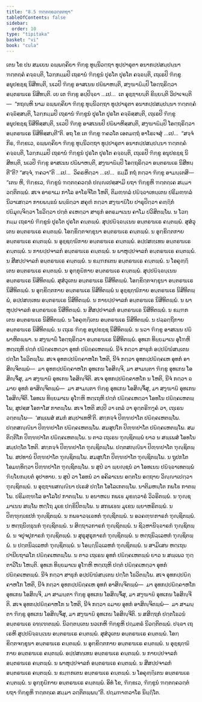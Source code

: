 ```yaml
---
title: "8.5 ຠຕ຺ຕຄ຺ຄວຕ຺ຕກຖາ"
tableOfContents: false
sidebar:
  order: 10
type: "tipitaka"
basket: "vi"
book: "cula"
---
```



<DynamicBreadcrumb />

<Division number="363" book="cula">

<Paragraph number="1672" book="cula">
ເຕນ ໂຂ ປນ ສມເຍນ ຉພ຺ພຄ຺ຄິຍາ ຠິກ຺ຂູ ທຸນ຺ນິວຕ຺ຖາ ທຸປ຺ປາຣຸຕາ ອນາກປ຺ປສມ຺ປນ຺ນາ ຠຕ຺ຕຄ຺ຄໍ ຄຈ຺ຉນ຺ຕິ, ໂວກ຺ກມ຺ມປິ ເຖຣານໍ ຠິກ຺ຂູນໍ ປຸຣໂຕ ປຸຣໂຕ ຄຈ຺ຉນ຺ຕິ, ເຖເຣປິ ຠິກ຺ຂູ ອນຸປຂຊ຺ຊ ນິສີທນ຺ຕິ, ນເວປິ ຠິກ຺ຂູ ອາສເນນ ປຏິພາຫນ຺ຕິ, ສງ຺ຆາຏິມ຺ປິ ໂອຕ຺ຖຣິຕ຺ວາ ອນ຺ຕຣຆເຣ ນິສີທນ຺ຕິ. ເຍ ເຕ ຠິກ຺ຂູ ອປ຺ປິຈ຺ຉາ …ເປ…  ເຕ ອຸຊ຺ຌາຍນ຺ຕິ ຂິຍ຺ຍນ຺ຕິ ວິປາເຈນ຺ຕິ—  “ກຖຎ຺ຫິ ນາມ ຉພ຺ພຄ຺ຄິຍາ ຠິກ຺ຂູ ທຸນ຺ນິວຕ຺ຖາ ທຸປ຺ປາຣຸຕາ ອນາກປ຺ປສມ຺ປນ຺ນາ ຠຕ຺ຕຄ຺ຄໍ ຄຈ຺ຉິສ຺ສນ຺ຕິ, ໂວກ຺ກມ຺ມປິ ເຖຣານໍ ຠິກ຺ຂູນໍ ປຸຣໂຕ ປຸຣໂຕ ຄຈ຺ຉິສ຺ສນ຺ຕິ, ເຖເຣປິ ຠິກ຺ຂູ ອນຸປຂຊ຺ຊ ນິສີທິສ຺ສນ຺ຕິ, ນເວປິ ຠິກ຺ຂູ ອາສເນນປິ ປຏິພາຫິສ຺ສນ຺ຕິ, ສງ຺ຆາຏິມ຺ປິ ໂອຕ຺ຖຣິຕ຺ວາ ອນ຺ຕຣຆເຣ ນິສີທິສ຺ສນ຺ຕີ”ຕິ. ອຖ ໂຂ ເຕ ຠິກ຺ຂູ ຠຄວໂຕ ເອຕມຕ຺ຖໍ ອາໂຣເຈສຸໍ …ເປ…  “ສຈ຺ຈໍ ກິຣ, ຠິກ຺ຂເວ, ຉພ຺ພຄ຺ຄິຍາ ຠິກ຺ຂູ ທຸນ຺ນິວຕ຺ຖາ ທຸປ຺ປາຣຸຕາ ອນາກປ຺ປສມ຺ປນ຺ນາ ຠຕ຺ຕຄ຺ຄໍ ຄຈ຺ຉນ຺ຕິ, ໂວກ຺ກມ຺ມປິ ເຖຣານໍ ຠິກ຺ຂູນໍ ປຸຣໂຕ ປຸຣໂຕ ຄຈ຺ຉນ຺ຕິ, ເຖເຣປິ ຠິກ຺ຂູ ອນຸປຂຊ຺ຊ ນິສີທນ຺ຕິ, ນເວປິ ຠິກ຺ຂູ ອາສເນນ ປຏິພາຫນ຺ຕິ, ສງ຺ຆາຏິມ຺ປິ ໂອຕ຺ຖຣິຕ຺ວາ ອນ຺ຕຣຆເຣ ນິສີທນ຺ຕີ”ຕິ? “ສຈ຺ຈໍ, ຠຄວາ”ຕິ …ເປ…  ວິຄຣຫິຕ຺ວາ …ເປ…  ຘມ຺ມິໍ ກຖໍ ກຕ຺ວາ ຠິກ຺ຂູ ອາມນ຺ເຕສິ—
</Paragraph>

</Division>
<Division number="364" book="cula">

<Paragraph number="1673" book="cula">
“ເຕນ ຫິ, ຠິກ຺ຂເວ, ຠິກ຺ຂູນໍ ຠຕ຺ຕຄ຺ຄວຕ຺ຕໍ ປຎ຺ຎເປສ຺ສາມິ ຍຖາ ຠິກ຺ຂູຫິ ຠຕ຺ຕຄ຺ເຄ ສມ຺ມາ ວຕ຺ຕິຕພ຺ພໍ. ສເຈ ອາຣາເມ ກາໂລ ອາໂຣຈິໂຕ ໂຫຕິ, ຕິມຓ຺ຑລໍ ປຏິຈ຺ຉາເທນ຺ເຕນ ປຣິມຓ຺ຑລໍ ນິວາເສຕ຺ວາ ກາຍພນ຺ຘນໍ ພນ຺ຘິຕ຺ວາ ສຄຸຓໍ ກຕ຺ວາ ສງ຺ຆາຏິໂຍ ປາຣຸປິຕ຺ວາ ຄຓ຺ຐິກໍ ປຏິມຸຎ຺ຈິຕ຺ວາ ໂຘວິຕ຺ວາ ປຕ຺ຕໍ ຄເຫຕ຺ວາ ສາຘຸກໍ ອຕຣມາເນນ ຄາໂມ ປວິສິຕພ຺ໂພ.
</Paragraph>

<Paragraph number="1674" book="cula">
ນ ໂວກ຺ກມ຺ມ ເຖຣານໍ ຠິກ຺ຂູນໍ ປຸຣໂຕ ປຸຣໂຕ ຄນ຺ຕພ຺ພໍ. ສຸປ຺ປຏິຈ຺ຉນ຺ເນນ ອນ຺ຕຣຆເຣ ຄນ຺ຕພ຺ພໍ. ສຸສໍວຸເຕນ ອນ຺ຕຣຆເຣ ຄນ຺ຕພ຺ພໍ. ໂອກ຺ຂິຕ຺ຕຈກ຺ຂຸນາ ອນ຺ຕຣຆເຣ ຄນ຺ຕພ຺ພໍ. ນ ອຸກ຺ຂິຕ຺ຕກາຍ ອນ຺ຕຣຆເຣ ຄນ຺ຕພ຺ພໍ. ນ ອຸຊ຺ຊຄ຺ຆິກາຍ ອນ຺ຕຣຆເຣ ຄນ຺ຕພ຺ພໍ. ອປ຺ປສທ຺ເທນ ອນ຺ຕຣຆເຣ ຄນ຺ຕພ຺ພໍ. ນ ກາຍປ຺ປຈາລກໍ ອນ຺ຕຣຆເຣ ຄນ຺ຕພ຺ພໍ. ນ ພາຫຸປ຺ປຈາລກໍ ອນ຺ຕຣຆເຣ ຄນ຺ຕພ຺ພໍ. ນ ສີສປ຺ປຈາລກໍ ອນ຺ຕຣຆເຣ ຄນ຺ຕພ຺ພໍ. ນ ຂມ຺ຠກເຕນ ອນ຺ຕຣຆເຣ ຄນ຺ຕພ຺ພໍ. ນ ໂອຄຸຓ຺ຐິເຕນ ອນ຺ຕຣຆເຣ ຄນ຺ຕພ຺ພໍ. ນ ອຸກ຺ກຸຏິກາຍ ອນ຺ຕຣຆເຣ ຄນ຺ຕພ຺ພໍ.
</Paragraph>

<Paragraph number="1675" book="cula">
ສຸປ຺ປຏິຈ຺ຉນ຺ເນນ ອນ຺ຕຣຆເຣ ນິສີທິຕພ຺ພໍ. ສຸສໍວຸເຕນ ອນ຺ຕຣຆເຣ ນິສີທິຕພ຺ພໍ. ໂອກ຺ຂິຕ຺ຕຈກ຺ຂຸນາ ອນ຺ຕຣຆເຣ ນິສີທິຕພ຺ພໍ. ນ ອຸກ຺ຂິຕ຺ຕກາຍ ອນ຺ຕຣຆເຣ ນິສີທິຕພ຺ພໍ ນ ອຸຊ຺ຊຄ຺ຆິກາຍ ອນ຺ຕຣຆເຣ ນິສີທິຕພ຺ພໍ, ອປ຺ປສທ຺ເທນ ອນ຺ຕຣຆເຣ ນິສີທິຕພ຺ພໍ. ນ ກາຍປ຺ປຈາລກໍ ອນ຺ຕຣຆເຣ ນິສີທິຕພ຺ພໍ. ນ ພາຫຸປ຺ປຈາລກໍ ອນ຺ຕຣຆເຣ ນິສີທິຕພ຺ພໍ. ນ ສີສປ຺ປຈາລກໍ ອນ຺ຕຣຆເຣ ນິສີທິຕພ຺ພໍ. ນ ຂມ຺ຠກເຕນ ອນ຺ຕຣຆເຣ ນິສີທິຕພ຺ພໍ. ນ ໂອຄຸຓ຺ຐິເຕນ ອນ຺ຕຣຆເຣ ນິສີທິຕພ຺ພໍ. ນ ປລ຺ລຕ຺ຖິກາຍ ອນ຺ຕຣຆເຣ ນິສີທິຕພ຺ພໍ. ນ ເຖເຣ ຠິກ຺ຂູ ອນຸປຂຊ຺ຊ ນິສີທິຕພ຺ພໍ. ນ ນວາ ຠິກ຺ຂູ ອາສເນນ ປຏິພາຫິຕພ຺ພາ. ນ ສງ຺ຆາຏິໍ ໂອຕ຺ຖຣິຕ຺ວາ ອນ຺ຕຣຆເຣ ນິສີທິຕພ຺ພໍ.
</Paragraph>

<Paragraph number="1676" book="cula">
ອຸທເກ ທິຍ຺ຍມາເນ ອຸໂຠຫິ ຫຕ຺ເຖຫິ ປຕ຺ຕໍ ປຏິຄ຺ຄເຫຕ຺ວາ ອຸທກໍ ປຏິຄ຺ຄເຫຕພ຺ພໍ. ນີຈໍ ກຕ຺ວາ ສາຘຸກໍ ອປ຺ປຏິຆໍສນ຺ເຕນ ປຕ຺ໂຕ ໂຘວິຕພ຺ໂພ. ສເຈ ອຸທກປ຺ປຏິຄ຺ຄາຫໂກ ໂຫຕິ, ນີຈໍ ກຕ຺ວາ ອຸທກປ຺ປຏິຄ຺ຄເຫ ອຸທກໍ ອາສິຎ຺ຈິຕພ຺ພໍ—  ມາ ອຸທກປ຺ປຏິຄ຺ຄາຫໂກ ອຸທເກນ ໂອສິຎ຺ຈິ, ມາ ສາມນ຺ຕາ ຠິກ຺ຂູ ອຸທເກນ ໂອສິຎ຺ຈິໍສຸ, ມາ ສງ຺ຆາຏິ ອຸທເກນ ໂອສິຎ຺ຈີຕິ. ສເຈ ອຸທກປ຺ປຏິຄ຺ຄາຫໂກ ນ ໂຫຕິ, ນີຈໍ ກຕ຺ວາ ຉມາຍ ອຸທກໍ ອາສິຎ຺ຈິຕພ຺ພໍ—  ມາ ສາມນ຺ຕາ ຠິກ຺ຂູ ອຸທເກນ ໂອສິຎ຺ຈິໍສຸ, ມາ ສງ຺ຆາຏິ ອຸທເກນ ໂອສິຎ຺ຈີຕິ.
</Paragraph>

<Paragraph number="1677" book="cula">
ໂອທເນ ທິຍ຺ຍມາເນ ອຸໂຠຫິ ຫຕ຺ເຖຫິ ປຕ຺ຕໍ ປຏິຄ຺ຄເຫຕ຺ວາ ໂອທໂນ ປຏິຄ຺ຄເຫຕພ຺ໂພ, ສູປສ຺ສ ໂອກາໂສ ກາຕພ຺ໂພ. ສເຈ ໂຫຕິ ສປ຺ປິ ວາ ເຕລໍ ວາ ອຸຕ຺ຕຣິຠງ຺ຄໍ ວາ, ເຖເຣນ ວຕ຺ຕພ຺ໂພ—  ‘ສພ຺ເພສໍ ສມກໍ ສມ຺ປາເທຫີ’ຕິ. ສກ຺ກຈ຺ຈໍ ປິຓ຺ຑປາໂຕ ປຏິຄ຺ຄເຫຕພ຺ໂພ. ປຕ຺ຕສຎ຺ຎິນາ ປິຓ຺ຑປາໂຕ ປຏິຄ຺ຄເຫຕພ຺ໂພ. ສມສູປໂກ ປິຓ຺ຑປາໂຕ ປຏິຄ຺ຄເຫຕພ຺ໂພ. ສມຕິຕ຺ຕິໂກ ປິຓ຺ຑປາໂຕ ປຏິຄ຺ຄເຫຕພ຺ໂພ.
</Paragraph>

<Paragraph number="1678" book="cula">
ນ ຕາວ ເຖເຣນ ຠຸຎ຺ຊິຕພ຺ພໍ ຍາວ ນ ສພ຺ເພສໍ ໂອທໂນ ສມ຺ປຕ຺ໂຕ ໂຫຕິ. ສກ຺ກຈ຺ຈໍ ປິຓ຺ຑປາໂຕ ຠຸຎ຺ຊິຕພ຺ໂພ. ປຕ຺ຕສຎ຺ຎິນາ ປິຓ຺ຑປາໂຕ ຠຸຎ຺ຊິຕພ຺ໂພ. ສປທານໍ ປິຓ຺ຑປາໂຕ ຠຸຎ຺ຊິຕພ຺ໂພ. ສມສູປໂກ ປິຓ຺ຑປາໂຕ ຠຸຎ຺ຊິຕພ຺ໂພ. ນ ຖູປກໂຕ ໂອມທ຺ທິຕ຺ວາ ປິຓ຺ຑປາໂຕ ຠຸຎ຺ຊິຕພ຺ໂພ. ນ ສູປໍ ວາ ພ຺ຍຎ຺ຊນໍ ວາ ໂອທເນນ ປຏິຈ຺ຉາເທຕພ຺ພໍ ຠິຍ຺ໂຍກມ຺ຍຕໍ ອຸປາທາຍ. ນ ສູປໍ ວາ ໂອທນໍ ວາ ອຄິລາເນນ ອຕ຺ຕໂນ ອຕ຺ຖາຍ ວິຎ຺ຎາເປຕ຺ວາ ຠຸຎ຺ຊິຕພ຺ພໍ. ນ ອຸຊ຺ຌານສຎ຺ຎິນາ ປເຣສໍ ປຕ຺ໂຕ ໂອໂລເກຕພ຺ໂພ. ນາຕິມຫນ຺ໂຕ ກພໂຬ ກາຕພ຺ໂພ. ປຣິມຓ຺ຑໂລ ອາໂລໂປ ກາຕພ຺ໂພ. ນ ອນາຫເຏ ກພເຬ ມຸຂທ຺ວາຣໍ ວິວຣິຕພ຺ພໍ. ນ ຠຸຎ຺ຊມາເນນ ສພ຺ໂພ ຫຕ຺ໂຖ ມຸເຂ ປກ຺ຂິປິຕພ຺ໂພ. ນ ສກພເຬນ ມຸເຂນ ພ຺ຍາຫຣິຕພ຺ພໍ. ນ ປິຓ຺ຑຸກ຺ເຂປກໍ ຠຸຎ຺ຊິຕພ຺ພໍ. ນ ກພຬາວຈ຺ເຉທກໍ ຠຸຎ຺ຊິຕພ຺ພໍ. ນ ອວຄຓ຺ຑກາຣກໍ ຠຸຎ຺ຊິຕພ຺ພໍ. ນ ຫຕ຺ຖນິທ຺ຘຸນກໍ ຠຸຎ຺ຊິຕພ຺ພໍ. ນ ສິຕ຺ຖາວກາຣກໍ ຠຸຎ຺ຊິຕພ຺ພໍ. ນ ຊິວ຺ຫານິຈ຺ຉາຣກໍ ຠຸຎ຺ຊິຕພ຺ພໍ. ນ ຈປຸຈປຸກາຣກໍ ຠຸຎ຺ຊິຕພ຺ພໍ. ນ ສຸຣຸສຸຣຸກາຣກໍ ຠຸຎ຺ຊິຕພ຺ພໍ. ນ ຫຕ຺ຖນິລ຺ເລຫກໍ ຠຸຎ຺ຊິຕພ຺ພໍ. ນ ປຕ຺ຕນິລ຺ເລຫກໍ ຠຸຎ຺ຊິຕພ຺ພໍ. ນ ໂອຏ຺ຐນິລ຺ເລຫກໍ ຠຸຎ຺ຊິຕພ຺ພໍ.
</Paragraph>

<Paragraph number="1679" book="cula">
ນ ສາມິເສນ ຫຕ຺ເຖນ ປານີຍຖາລໂກ ປຏິຄ຺ຄເຫຕພ຺ໂພ. ນ ຕາວ ເຖເຣນ ອຸທກໍ ປຏິຄ຺ຄເຫຕພ຺ພໍ ຍາວ ນ ສພ຺ເພວ ຠຸຕ຺ຕາວິໂນ ໂຫນ຺ຕິ. ອຸທເກ ທິຍ຺ຍມາເນ ອຸໂຠຫິ ຫຕ຺ເຖຫິ ປຕ຺ຕໍ ປຏິຄ຺ຄເຫຕ຺ວາ ອຸທກໍ ປຏິຄ຺ຄເຫຕພ຺ພໍ. ນີຈໍ ກຕ຺ວາ ສາຘຸກໍ ອປ຺ປຏິຆໍສນ຺ເຕນ ປຕ຺ໂຕ ໂຘວິຕພ຺ໂພ. ສເຈ ອຸທກປ຺ປຏິຄ຺ຄາຫໂກ ໂຫຕິ, ນີຈໍ ກຕ຺ວາ ອຸທກປ຺ປຏິຄ຺ຄເຫ ອຸທກໍ ອາສິຎ຺ຈິຕພ຺ພໍ—  ມາ ອຸທກປ຺ປຏິຄ຺ຄາຫໂກ ອຸທເກນ ໂອສິຎ຺ຈິ, ມາ ສາມນ຺ຕາ ຠິກ຺ຂູ ອຸທເກນ ໂອສິຎ຺ຈິໍສຸ, ມາ ສງ຺ຆາຏິ ອຸທເກນ ໂອສິຎ຺ຈີຕິ. ສເຈ ອຸທກປ຺ປຏິຄ຺ຄາຫໂກ ນ ໂຫຕິ, ນີຈໍ ກຕ຺ວາ ຉມາຍ ອຸທກໍ ອາສິຎ຺ຈິຕພ຺ພໍ—  ມາ ສາມນ຺ຕາ ຠິກ຺ຂູ ອຸທເກນ ໂອສິຎ຺ຈິໍສຸ, ມາ ສງ຺ຆາຏິ ອຸທເກນ ໂອສິຎ຺ຈີຕິ. ນ ສສິຕ຺ຖກໍ ປຕ຺ຕໂຘວນໍ ອນ຺ຕຣຆເຣ ຉຑ຺ເຑຕພ຺ພໍ.
</Paragraph>

<Paragraph number="1680" book="cula">
ນິວຕ຺ຕນ຺ເຕນ ນວເກຫິ ຠິກ຺ຂູຫິ ປຐມຕຣໍ ນິວຕ຺ຕິຕພ຺ພໍ. ປຈ຺ຉາ ເຖເຣຫິ ສຸປ຺ປຏິຈ຺ຉນ຺ເນນ ອນ຺ຕຣຆເຣ ຄນ຺ຕພ຺ພໍ. ສຸສໍວຸເຕນ ອນ຺ຕຣຆເຣ ຄນ຺ຕພ຺ພໍ. ໂອກ຺ຂິຕ຺ຕຈກ຺ຂຸນາ ອນ຺ຕຣຆເຣ ຄນ຺ຕພ຺ພໍ. ນ ອຸກ຺ຂິຕ຺ຕກາຍ ອນ຺ຕຣຆເຣ ຄນ຺ຕພ຺ພໍ. ນ ອຸຊ຺ຊຄ຺ຆິກາຍ ອນ຺ຕຣຆເຣ ຄນ຺ຕພ຺ພໍ. ອປ຺ປສທ຺ເທນ ອນ຺ຕຣຆເຣ ຄນ຺ຕພ຺ພໍ. ນ ກາຍປ຺ປຈາລກໍ ອນ຺ຕຣຆເຣ ຄນ຺ຕພ຺ພໍ. ນ ພາຫຸປ຺ປຈາລກໍ ອນ຺ຕຣຆເຣ ຄນ຺ຕພ຺ພໍ. ນ ສີສປ຺ປຈາລກໍ ອນ຺ຕຣຆເຣ ຄນ຺ຕພ຺ພໍ. ນ ຂມ຺ຠກເຕນ ອນ຺ຕຣຆເຣ ຄນ຺ຕພ຺ພໍ. ນ ໂອຄຸຓ຺ຐິເຕນ ອນ຺ຕຣຆເຣ ຄນ຺ຕພ຺ພໍ. ນ ອຸກ຺ກຸຏິກາຍ ອນ຺ຕຣຆເຣ ຄນ຺ຕພ຺ພໍ. ອິທໍ ໂຂ, ຠິກ຺ຂເວ, ຠິກ຺ຂູນໍ ຠຕ຺ຕຄ຺ຄວຕ຺ຕໍ ຍຖາ ຠິກ຺ຂູຫິ ຠຕ຺ຕຄ຺ເຄ ສມ຺ມາ ວຕ຺ຕິຕພ຺ພນ຺”ຕິ.

</Paragraph>
</Division>

<Paragraph number="1681" type="center" book="cula">
ປຐມຠາຓວາໂຣ ນິຏ຺ຐິໂຕ.
</Paragraph>